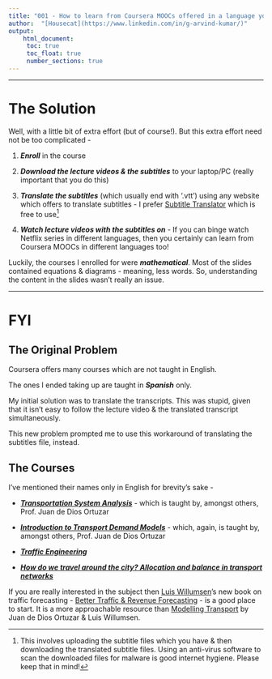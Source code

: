 ```yaml
---
title: "001 - How to learn from Coursera MOOCs offered in a language you don't understand?"
author:  "[Housecat](https://www.linkedin.com/in/g-arvind-kumar/)"
output: 
    html_document:
     toc: true
     toc_float: true
     number_sections: true
---
```


----

# The Solution {.tabset .tabset-fade .tabset-pills}

Well, with a little bit of extra effort (but of course!). But this extra effort need not be too complicated -

1. ***Enroll*** in the course

1. ***Download the lecture videos & the subtitles*** to your laptop/PC (really important that you do this)

1. ***Translate the subtitles*** (which usually end with '.vtt') using any website which offers to translate subtitles - I prefer [Subtitle Translator](https://subtitlestranslator.com/) which is free to use^[This involves uploading the subtitle files which you have & then downloading the translated subtitle files. Using an anti-virus software to scan the downloaded files for malware is good internet hygiene. Please keep that in mind!]

1. ***Watch lecture videos with the subtitles on*** - If you can binge watch Netflix series in different languages, then you certainly can learn from Coursera MOOCs in different languages too!

Luckily, the courses I enrolled for were ***mathematical***. Most of the slides contained equations & diagrams - meaning, less words. So, understanding the content in the slides wasn't really an issue.

----

# FYI

## The Original Problem

Coursera offers many courses which are not taught in English.

The ones I ended taking up are taught in ***Spanish*** only.

My initial solution was to translate the transcripts. This was stupid, given that it isn't easy to follow the lecture video & the translated transcript simultaneously. 

This new problem prompted me to use this workaround of translating the subtitles file, instead.

## The Courses

I've mentioned their names only in English for brevity's sake - 

- [***Transportation System Analysis***](https://www.coursera.org/learn/analisis-sistemas-de-transporte) - which is taught by, amongst others, Prof. Juan de Dios Ortuzar

- [***Introduction to Transport Demand Models***](https://www.coursera.org/learn/demanda-de-transporte) - which, again, is taught by, amongst others, Prof. Juan de Dios Ortuzar

- [***Traffic Engineering***](https://www.coursera.org/learn/ingenieria-trafico)

- [***How do we travel around the city? Allocation and balance in transport networks*** ](https://www.coursera.org/learn/equilibrio-redes-transporte)

If you are really interested in the subject then [Luis Willumsen](http://www.luiswillumsen.com/)'s new book on traffic forecasting - [Better Traffic & Revenue Forecasting](https://www.amazon.com/Better-Traffic-Revenue-Forecasting-Willumsen/dp/0992843308) - is a good place to start. It is a more approachable resource than [Modelling Transport](https://www.wiley.com/en-us/Modelling+Transport%2C+4th+Edition-p-9780470760390) by Juan de Dios Ortuzar & Luis Willumsen.